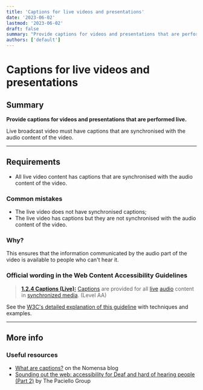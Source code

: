 ```yaml
---
title: 'Captions for live videos and presentations'
date: '2023-06-02'
lastmod: '2023-06-02'
draft: false
summary: "Provide captions for videos and presentations that are performed live."
authors: ['default']
---
```


# Captions for live videos and presentations

## Summary

**Provide captions for videos and presentations that are performed live.**

Live broadcast video must have captions that are synchronised with the audio content of the video.

---

## Requirements

* All live video content has captions that are synchronised with the audio content of the video.

### Common mistakes

* The live video does not have synchronised captions;
* The live video has captions but they are not synchronised with the audio content of the video.

### Why?

This ensures that the information communicated by the audio part of the video is available to people who can't hear it.

### Official wording in the Web Content Accessibility Guidelines

> [**1.2.4 Captions (Live):**](https://www.w3.org/TR/UNDERSTANDING-WCAG20/media-equiv-real-time-captions.html) [Captions](https://www.w3.org/TR/UNDERSTANDING-WCAG20/media-equiv-real-time-captions.html#captionsdef) are provided for all [live](https://www.w3.org/TR/UNDERSTANDING-WCAG20/media-equiv-real-time-captions.html#livedef) [audio](https://www.w3.org/TR/UNDERSTANDING-WCAG20/media-equiv-real-time-captions.html#audiodef) content in [synchronized media](https://www.w3.org/TR/UNDERSTANDING-WCAG20/media-equiv-real-time-captions.html#synchronizedmediadef). (Level AA)

See the [W3C's detailed explanation of this guideline](https://www.w3.org/TR/UNDERSTANDING-WCAG20/media-equiv-real-time-captions.html) with techniques and examples.

---

## More info

### Useful resources

* [What are captions?](https://www.nomensa.com/blog/2010/what-are-captions) on the Nomensa blog
* [Sounding out the web: accessibility for Deaf and hard of hearing people (Part 2)](https://www.paciellogroup.com/blog/2017/03/sounding-out-the-web-accessibility-for-deaf-and-hard-of-hearing-people-part-2/) by The Paciello Group


